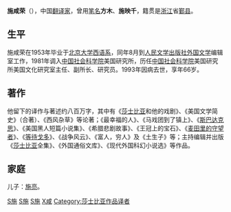 {{unreferenced|time=2019-04-07T08:05:40+00:00}}
'''施咸荣'''（{{bd|1927年|4月11日|1993年|5月18日}}），中国[[翻译家|翻译家]]，曾用[[笔名|笔名]]'''方木'''、'''施映千'''，籍贯是[[浙江|浙江]]省[[鄞县|鄞县]]。

== 生平 ==
施咸荣在1953年毕业于[[北京大学|北京大学]][[西语系|西语系]]，同年8月到[[人民文学出版社|人民文学出版社]][[外国文学|外国文学]]编辑室工作，1981年调入[[中国社会科学院|中国社会科学院]]美国研究所，历任[[中国社会科学院|中国社会科学院]]美国研究所美国文化研究室主任、副所长、研究员。1993年因病去世，享年66岁。

== 著作 ==
他留下的译作与著述约八百万字，其中有《[[莎士比亚|莎士比亚]]和他的戏剧》、《美国文学简史》（合著）、《西风杂草》等论著；《最幸福的人》、《马戏团到了镇上》、《[[斯巴达克思|斯巴达克思]]》、《美国黑人短篇小说集》、《希腊悲剧故事》、《王冠上的宝石》、《[[麦田里的守望者|麦田里的守望者]]》、《[[等待戈多|等待戈多]]》、《战争风云》、《富人，穷人》及《土生子》等；主持编辑并出版《[[莎士比亚|莎士比亚]]全集》、《外国通俗文库》、《现代外国科幻小说选》等作品。

== 家庭 ==
儿子：[[施亮|施亮]]。

[[Category:中国翻译家|S施]]
[[Category:鄞县人|S施]]

[[Category:北京大学校友|S施]]
[[Category:施姓|X咸]]
[[Category:莎士比亚作品译者|Category:莎士比亚作品译者]]